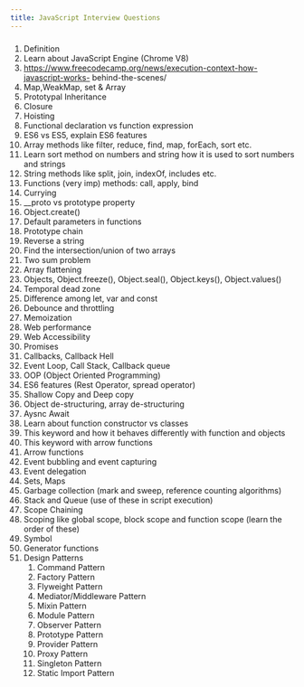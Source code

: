 ```yaml
---
title: JavaScript Interview Questions
---
```


###

1. Definition
2. Learn about JavaScript Engine (Chrome V8)
3. https://www.freecodecamp.org/news/execution-context-how-javascript-works-
   behind-the-scenes/
4. Map,WeakMap, set &amp; Array
5. Prototypal Inheritance
6. Closure
7. Hoisting
8. Functional declaration vs function expression
9. ES6 vs ES5, explain ES6 features
10. Array methods like filter, reduce, find, map, forEach, sort etc.
11. Learn sort method on numbers and string how it is used to sort numbers and
    strings
12. String methods like split, join, indexOf, includes etc.
13. Functions (very imp) methods: call, apply, bind
14. Currying
15. \_\_proto vs prototype property
16. Object.create()
17. Default parameters in functions
18. Prototype chain
19. Reverse a string
20. Find the intersection/union of two arrays
21. Two sum problem
22. Array flattening
23. Objects, Object.freeze(), Object.seal(), Object.keys(), Object.values()
24. Temporal dead zone
25. Difference among let, var and const
26. Debounce and throttling
27. Memoization
28. Web performance
29. Web Accessibility
30. Promises
31. Callbacks, Callback Hell
32. Event Loop, Call Stack, Callback queue
33. OOP (Object Oriented Programming)
34. ES6 features (Rest Operator, spread operator)
35. Shallow Copy and Deep copy
36. Object de-structuring, array de-structuring
37. Aysnc Await
38. Learn about function constructor vs classes
39. This keyword and how it behaves differently with function and objects
40. This keyword with arrow functions
41. Arrow functions
42. Event bubbling and event capturing
43. Event delegation
44. Sets, Maps
45. Garbage collection (mark and sweep, reference counting algorithms)
46. Stack and Queue (use of these in script execution)
47. Scope Chaining
48. Scoping like global scope, block scope and function scope (learn the order of
    these)
49. Symbol
50. Generator functions
51. Design Patterns
    1. Command Pattern
    2. Factory Pattern
    3. Flyweight Pattern
    4. Mediator/Middleware Pattern
    5. Mixin Pattern
    6. Module Pattern
    7. Observer Pattern
    8. Prototype Pattern
    9. Provider Pattern
    10. Proxy Pattern
    11. Singleton Pattern
    12. Static Import Pattern
